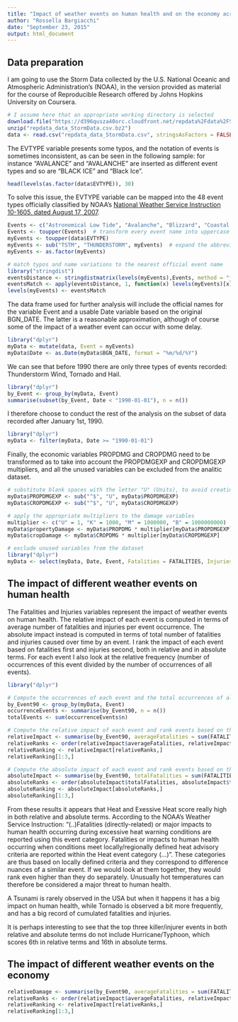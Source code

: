 ```yaml
---
title: "Impact of weather events on human health and on the economy across USA"
author: "Rossella Bargiacchi"
date: "September 23, 2015"
output: html_document
---
```

 
## Data preparation
 
I am going to use the Storm Data collected by the U.S. National Oceanic and Atmospheric Administration's (NOAA), in the version provided as material for the course of Reproducible Research offered by Johns Hopkins University on Coursera.
 
```r
# I assume here that an appropriate working directory is selected
download.file("https://d396qusza40orc.cloudfront.net/repdata%2Fdata%2FStormData.csv.bz2", destfile = "repdata_data_StormData.csv.bz2", method = "curl")
unzip("repdata_data_StormData.csv.bz2")
data <- read.csv("repdata_data_StormData.csv", stringsAsFactors = FALSE)
```
 
The EVTYPE variable presents some typos, and the notation of events is sometimes inconsistent, as can be seen in the following sample: for instance "AVALANCE" and "AVALANCHE" are inserted as different event types and so are "BLACK ICE" and "Black Ice". 
 
```r
head(levels(as.factor(data$EVTYPE)), 30)
```
 
To solve this issue, the EVTYPE variable can be mapped into the 48 event types officially classified by NOAA's [National Weather Service Instruction 10-1605, dated August 17, 2007](https://d396qusza40orc.cloudfront.net/repdata%2Fpeer2_doc%2Fpd01016005curr.pdf).
 
```r
Events <- c("Astronomical Low Tide", "Avalanche", "Blizzard", "Coastal Flood", "Cold/Wind Chill", "Debris Flow", "Dense Fog", "Dense Smoke", "Drought", "Dust Devil", "Dust Storm", "Excessive Heat", "Extreme Cold/Wind Chill", "Flash Flood", "Flood", "Freezing Fog", "Frost/Freeze", "Funnel Cloud", "Hail", "Heat", "Heavy Rain", "Heavy Snow", "High Surf", "High Wind", "Hurricane/Typhoon", "Ice Storm", "Lakeshore Flood", "Lake-Effect Snow", "Lightning", "Marine Hail", "Marine High Wind", "Marine Strong Wind", "Marine Thunderstorm Wind", "Rip Current", "Seiche", "Sleet", "Storm Tide", "Strong Wind", "Thunderstorm Wind", "Tornado", "Tropical Depression", "Tropical Storm", "Tsunami", "Volcanic Ash", "Waterspout", "Wildfire", "Winter Storm", "Winter Weather")
Events <- toupper(Events)  # transform every event name into uppercase to avoid duplicates
myEvents <- toupper(data$EVTYPE)
myEvents <- sub("TSTM", "THUNDERSTORM", myEvents)  # expand the abbreviation to avoid confusion 
myEvents <- as.factor(myEvents)

# match typos and name variations to the nearest official event name
library("stringdist")
eventsDistance <- stringdistmatrix(levels(myEvents),Events, method = "jw", p=0.1) 
eventsMatch <- apply(eventsDistance, 1, function(x) levels(myEvents)[x] = Events[which.min(x)] ) 
levels(myEvents) <- eventsMatch
```
 
The data frame used for further analysis will include the official names for the variable Event and a usable Date variable based on the original BGN_DATE. The latter is a reasonable approximation, although of course some of the impact of a weather event can occur with some delay. 
 
```r
library("dplyr")
myData <- mutate(data, Event = myEvents)
myData$Date <- as.Date(myData$BGN_DATE, format = "%m/%d/%Y")
```
 
We can see that before 1990 there are only three types of events recorded: Thunderstorm Wind, Tornado and Hail.
 
```r
library("dplyr")
by_Event <- group_by(myData, Event)
summarise(subset(by_Event, Date < "1990-01-01"), n = n())
```
 
I therefore choose to conduct the rest of the analysis on the subset of data recorded after January 1st, 1990.
 
```r
library("dplyr")
myData <- filter(myData, Date >= "1990-01-01")
```
 
Finally, the economic variables PROPDMG and CROPDMG need to be transformed as to take into account the PROPDMGEXP and CROPDMGEXP multipliers, and all the unused variables can be excluded from the analitic dataset.
 
```r
# substitute blank spaces with the letter "U" (Units), to avoid creating NA's where not necessary
myData$PROPDMGEXP <- sub("^$", "U", myData$PROPDMGEXP)
myData$CROPDMGEXP <- sub("^$", "U", myData$CROPDMGEXP)

# apply the appropriate multipliers to the damage variables
multiplier <- c("U" = 1, "K" = 1000, "M" = 1000000, "B" = 1000000000) 
myData$propertyDamage <- myData$PROPDMG * multiplier[myData$PROPDMGEXP] 
myData$cropDamage <- myData$CROPDMG * multiplier[myData$CROPDMGEXP]

# exclude unused variables from the dataset
library("dplyr")
myData <- select(myData, Date, Event, Fatalities = FATALITIES, Injuries = INJURIES, propertyDamage, cropDamage)
```
 
## The impact of different weather events on human health
 
The Fatalities and Injuries variables represent the impact of weather events on human health. The relative impact of each event is computed in terms of average number of fatalities and injuries per event occurrence. The absolute impact instead is computed in terms of total number of fatalities and injuries caused over time by an event. 
I rank the impact of each event based on fatalities first and injuries second, both in relative and in absolute terms. For each event I also look at the relative frequency (number of occurrences of this event divided by the number of occurrences of all events).
 
```r
library("dplyr")

# Compute the occurrences of each event and the total occurrences of all events
by_Event90 <- group_by(myData, Event)
occurrenceEvents <- summarise(by_Event90, n = n())
totalEvents <- sum(occurrenceEvents$n)

# Compute the relative impact of each event and rank events based on their relative impact
relativeImpact <- summarise(by_Event90, averageFatalities = sum(FATALITIES)/n(), averageInjuries = sum(INJURIES)/n(), occurrences = n(), frequency = paste(round(n()/totalEvents, digits = 3),"%"))
relativeRanks <- order(relativeImpact$averageFatalities, relativeImpact$averageInjuries, decreasing = TRUE)
relativeRanking <- relativeImpact[relativeRanks,]
relativeRanking[1:3,]

# Compute the absolute impact of each event and rank events based on their absolute impact
absoluteImpact <- summarise(by_Event90, totalFatalities = sum(FATALITIES), totalInjuries = sum(INJURIES), occurrences = n(), frequency = paste(round(n()/totalEvents, digits = 3),"%"))
absoluteRanks <- order(absoluteImpact$totalFatalities, absoluteImpact$totalInjuries, decreasing = TRUE)
absoluteRanking <- absoluteImpact[absoluteRanks,]
absoluteRanking[1:3,]
```
 
From these results it appears that Heat and Exessive Heat score really high in both relative and absolute terms. According to the NOAA's Weather Service Instruction: "(..)Fatalities (directly-related) or major impacts to human health occurring during excessive heat warning conditions are reported using this event category.
Fatalities or impacts to human health occurring when conditions meet locally/regionally defined heat advisory criteria are reported within the Heat event category (...)". These categories are thus based on locally defined criteria and they correspond to difference nuances of a similar event. If we would look at them together, they would rank even higher than they do separately. Unusually hot temperatures can therefore be considered a major threat to human health.
 
A Tsunami is rarely observed in the USA but when it happens it has a big impact on human health, while Tornado is observed a bit more frequently, and has a big record of cumulated fatalities and injuries. 
 
It is perhaps interesting to see that the top three killer/injurer events in both relative and absolute terms do not include Hurricane/Typhoon, which scores 6th in relative terms and 16th in absolute terms.
 
## The impact of different weather events on the economy
 
```r
relativeDamage <- summarise(by_Event90, averageFatalities = sum(FATALITIES)/n(), averageInjuries = sum(INJURIES)/n(), occurrences = n(), frequency = paste(round(n()/totalEvents, digits = 3),"%"))
relativeRanks <- order(relativeImpact$averageFatalities, relativeImpact$averageInjuries, decreasing = TRUE)
relativeRanking <- relativeImpact[relativeRanks,]
relativeRanking[1:3,]
```